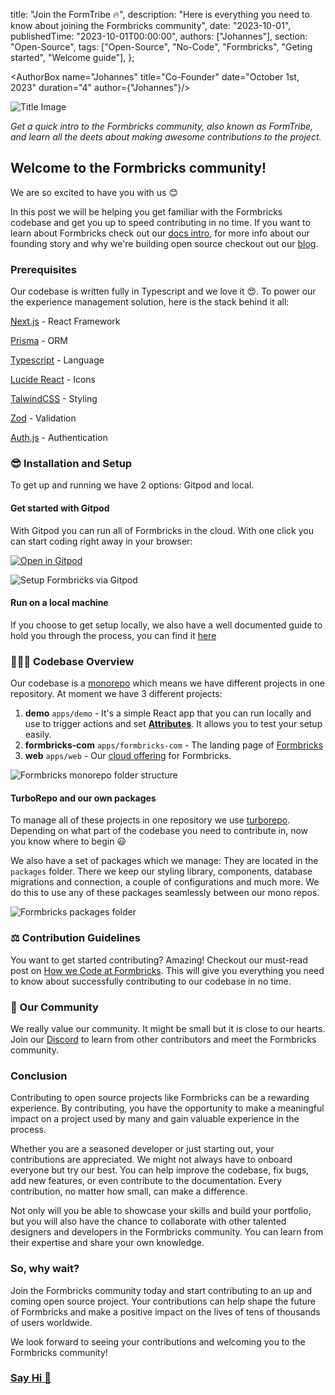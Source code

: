   title: "Join the FormTribe 🔥",
  description: "Here is everything you need to know about joining the Formbricks community",
  date: "2023-10-01",
  publishedTime: "2023-10-01T00:00:00",
  authors: ["Johannes"],
  section: "Open-Source",
  tags: ["Open-Source", "No-Code", "Formbricks", "Geting started", "Welcome guide"],
};

<AuthorBox name="Johannes" title="Co-Founder" date="October 1st, 2023" duration="4" author={"Johannes"}/>

<Image src={HeaderImage} alt="Title Image" className="w-full rounded-lg" />

_Get a quick intro to the Formbricks community, also known as FormTribe, and learn all the deets about making awesome contributions to the project._

## Welcome to the Formbricks community!

We are so excited to have you with us 😊

In this post we will be helping you get familiar with the Formbricks codebase and get you up to speed contributing in no time. If you want to learn about Formbricks check out our [docs intro](https://formbricks.com/docs/introduction/what-is-formbricks), for more info about our founding story and why we're building open source checkout out our [blog](https://formbricks.com/blog).

### Prerequisites

Our codebase is written fully in Typescript and we love it 😍. To power our the experience management solution, here is the stack behind it all:

[Next.js](https://nextjs.org/) - React Framework

[Prisma](https://www.prisma.io/) - ORM

[Typescript](https://www.typescriptlang.org/) - Language

[Lucide React](https://lucide.dev/guide/packages/lucide-react) - Icons

[TalwindCSS](https://tailwindcss.com/) - Styling

[Zod](https://zod.dev/) - Validation

[Auth.js](https://authjs.dev/) - Authentication

### 😎 Installation and Setup

To get up and running we have 2 options: Gitpod and local.

#### Get started with Gitpod

With Gitpod you can run all of Formbricks in the cloud. With one click you can start coding right away in your browser:

[![Open in Gitpod](https://gitpod.io/button/open-in-gitpod.svg)](https://gitpod.io/#https://github.com/formbricks/formbricks)

<Image src={GitpodImage} alt="Setup Formbricks via Gitpod" className="w-full rounded-lg" />

#### Run on a local machine

If you choose to get setup locally, we also have a well documented guide to hold you through the process, you can find it [here](https://formbricks.com/docs/contributing/setup)

### 👩🏽‍💻 Codebase Overview

Our codebase is a [monorepo](https://en.wikipedia.org/wiki/Monorepo) which means we have different projects in one repository. At moment we have 3 different projects:

1. **demo** `apps/demo` - It's a simple React app that you can run locally and use to trigger actions and set **[Attributes](https://formbricks.com/docs/attributes/why)**. It allows you to test your setup easily.
2. **formbricks-com** `apps/formbricks-com` - The landing page of [Formbricks](https://formbricks.com)
3. **web** `apps/web` - Our [cloud offering](https://app.formbricks.com/) for Formbricks.

<Image src={MonorepoImage} alt="Formbricks monorepo folder structure" className="w-full rounded-lg" />

#### TurboRepo and our own packages

To manage all of these projects in one repository we use [turborepo](https://turbo.build/repo/docs/core-concepts/monorepos). Depending on what part of the codebase you need to contribute in, now you know where to begin 😃

We also have a set of packages which we manage: They are located in the `packages` folder. There we keep our styling library, components, database migrations and connection, a couple of configurations and much more. We do this to use any of these packages seamlessly between our mono repos.

<Image src={PackagesFolderImage} alt="Formbricks packages folder" className="w-full rounded-lg" />

### ⚖️ Contribution Guidelines

You want to get started contributing? Amazing! Checkout our must-read post on [How we Code at Formbricks](https://formbricks.com/docs/contributing/how-we-code). This will give you everything you need to know about successfully contributing to our codebase in no time.

### 🤗 Our Community

We really value our community. It might be small but it is close to our hearts. Join our [Discord](https://formbricks.com/discord) to learn from other contributors and meet the Formbricks community.

### Conclusion

Contributing to open source projects like Formbricks can be a rewarding experience. By contributing, you have the opportunity to make a meaningful impact on a project used by many and gain valuable experience in the process.

Whether you are a seasoned developer or just starting out, your contributions are appreciated. We might not always have to onboard everyone but try our best. You can help improve the codebase, fix bugs, add new features, or even contribute to the documentation. Every contribution, no matter how small, can make a difference.

Not only will you be able to showcase your skills and build your portfolio, but you will also have the chance to collaborate with other talented designers and developers in the Formbricks community. You can learn from their expertise and share your own knowledge.

### So, why wait?

Join the Formbricks community today and start contributing to an up and coming open source project. Your contributions can help shape the future of Formbricks and make a positive impact on the lives of tens of thousands of users worldwide.

We look forward to seeing your contributions and welcoming you to the Formbricks community!

### [Say Hi 👋](https://formbricks.com/discord)

